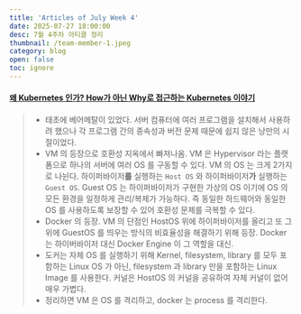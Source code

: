 ```yaml
---
title: 'Articles of July Week 4'
date: 2025-07-27 18:00:00
desc: 7월 4주차 아티클 정리
thumbnail: /team-member-1.jpeg
category: blog
open: false
toc: ignore
---
```


#### [왜 Kubernetes 인가? How가 아닌 Why로 접근하는 Kubernetes 이야기](https://medium.com/naverfinancial/%EC%99%9C-kubernetes-%EC%9D%B8%EA%B0%80-how%EA%B0%80-%EC%95%84%EB%8B%8C-why%EB%A1%9C-%EC%A0%91%EA%B7%BC%ED%95%98%EB%8A%94-kubernetes-%EC%9D%B4%EC%95%BC%EA%B8%B0-a303aa513a8d)
>- 태초에 베어메탈이 있었다. 서버 컴퓨터에 여러 프로그램을 설치해서 사용하려 했으나 각 프로그램 간의 종속성과 버전 문제 때문에 쉽지 않은 낭만의 시절이었다.
>- VM 의 등장으로 호환성 지옥에서 빠져나옴. VM 은 Hypervisor 라는 플랫폼으로 하나의 서버에 여러 OS 를 구동할 수 있다.
VM 의 OS 는 크게 2가지로 나뉜다. 하이퍼바이저**를** 실행하는 `Host OS` 와 하이퍼바이저**가** 실행하는 `Guest OS`.
Guest OS 는 하이퍼바이저가 구현한 가상의 OS 이기에 OS 의 모든 환경을 일정하게 관리/복제가 가능하다.
즉 동일한 하드웨어와 동일한 OS 를 사용하도록 보장할 수 있어 호환성 문제를 극복할 수 있다.
>- Docker 의 등장. VM 의 단점인 HostOS 위에 하이퍼바이저를 올리고 또 그 위에 GuestOS 를 띄우는 방식의 비효율성을 해결하기 위해 등장.
Docker 는 하이버바이저 대신 Docker Engine 이 그 역할을 대신.
>- 도커는 자체 OS 를 실행하기 위해 Kernel, filesystem, library 를 모두 포함하는 Linux OS 가 아닌, filesystem 과 library 만을 포함하는 Linux Image 를 사용한다. 커널은 HostOS 의 커널을 공유하여 자체 커널이 없어 매우 가볍다.
>- 정리하면 VM 은 OS 를 격리하고, docker 는 process 를 격리한다.

